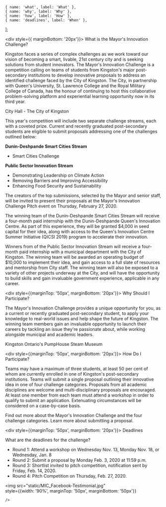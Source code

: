 
	{ name: 'what', label: 'What' },
	{ name: 'why', label: 'Why' },
	{ name: 'how', label: 'How' },
	{ name: 'deadlines', label: 'When' },
];


<ScrollHeader name="what"><div style={{ marginBottom: '20px'}}>
What is the Mayor's Innovation Challenge?
</div></ScrollHeader>

Kingston faces a series of complex challenges as we work toward our vision of becoming a smart, livable, 21st century city and is seeking solutions from student innovators. The Mayor's Innovation Challenge is a competition calling on teams of students from Kingston's major post-secondary institutions to develop innovative proposals to address an identified challenge faced by the City of Kingston. The City, in partnership with Queen's University, St. Lawrence College and the Royal Military College of Canada, has the honour of continuing to host this collaborative problem-solving platform and experiential learning opportunity now in its third year.

<div className="responsive-zdog">
	<Illustration translate={{y: 50}}>
		<RotatingAnchor><CityHallZdog /></RotatingAnchor>
	</Illustration>
</div>
<p className="zDog-animation-text"> City Hall - The City of Kingston </p>

This year's competition will include two separate challenge streams, each with a coveted prize. Current and recently graduated post-secondary students are eligible to submit proposals addressing one of the challenges outlined below:

**Dunin-Deshpande Smart Cities Stream**
- Smart Cities Challenge

**Public Sector Innovation Stream**
* Demonstrating Leadership on Climate Action
* Removing Barriers and Improving Accessibility
* Enhancing Food Security and Sustainability

The creators of the top submissions, selected by the Mayor and senior staff, will be invited to present their proposals at the Mayor's Innovation Challenge Pitch event on Thursday, February 27, 2020.

The winning team of the Dunin-Deshpande Smart Cities Stream will receive a four-month paid internship with the Dunin-Deshpande Queen's Innovation Centre. As part of this experience, they will be granted $4,000 in seed capital for their idea, along with access to the Queen's Innovation Centre Summer Initiative (QICSI 2019) program to accelerate their innovation.

Winners from of the Public Sector Innovation Stream will receive a four-month paid internship with a municipal department with the City of Kingston. The winning team will be awarded an operating budget of $10,000 to implement their idea, and gain access to a full slate of resources and mentorship from City staff. The winning team will also be exposed to a variety of other projects underway at the City, and will have the opportunity to build skills and gain invaluable government experience, applicable in any career.

<ScrollHeader name="why"><div style={{marginTop: '50px', marginBottom: '20px'}}>
Why Should I Participate?
</div></ScrollHeader>

The Mayor's Innovation Challenge provides a unique opportunity for you, as a current or recently graduated post-secondary student, to apply your knowledge to real-world issues and help shape the future of Kingston. The winning team members gain an invaluable opportunity to launch their careers by tackling an issue they're passionate about, while working alongside municipal and academic leaders.

<div className="responsive-zdog">
	<Illustration translate={{y: 50}}>
		<RotatingAnchor><PumpHouseZdog /></RotatingAnchor>
	</Illustration>
</div>
<p className="zDog-animation-text"> Kingston Ontario's PumpHouse Steam Museum </p>

<ScrollHeader name="how"><div style={{marginTop: '50px', marginBottom: '20px'}}>
How Do I Participate?
</div></ScrollHeader>

Teams may have a maximum of three students, at least 50 per cent of whom are currently enrolled in one of Kingston's post-secondary institutions. Teams will submit a single proposal outlining their innovative idea in one of four challenge categories. Proposals from all academic disciplines are welcome and multi-disciplinary proposals are encouraged. At least one member from each team must attend a workshop in order to qualify to submit an application. Extenuating circumstances will be considered on a case-by-case basis.

Find out more about the Mayor's Innovation Challenge and the four challenge categories. Learn more about submitting a proposal.

<ScrollHeader name="deadlines"><div style={{marginTop: '50px', marginBottom: '20px'}}>
Deadlines
</div></ScrollHeader>

What are the deadlines for the challenge?

* Round 1: Attend a workshop on Wednesday Nov. 13, Monday Nov. 18, or Wednesday, Jan. 8 
* Round 2: Submit a proposal by Monday Feb. 3, 2020 at 11:59 p.m.
* Round 3: Shortlist invited to pitch competition, notification sent by Friday, Feb. 14, 2020.
* Round 4: Pitch Competition on Thursday, Feb. 27, 2020.

<img 
	src="static/MIC_Facebook-Testimonial.jpg"  
	style={{width: '90%', marginTop: '50px', marginBottom: '50px'}}
	
	/>
